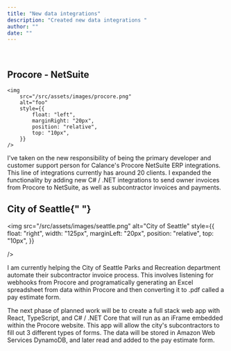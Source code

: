 ```yaml
---
title: "New data integrations"
description: "Created new data integrations "
author: ""
date: ""
---
```


<br />

## Procore - NetSuite

    <img
        src="/src/assets/images/procore.png"
        alt="foo"
        style={{
            float: "left",
            marginRight: "20px",
            position: "relative",
            top: "10px",
        }}
    />

I've taken on the new responsibility of being the primary developer and customer support person for Calance's Procore NetSuite ERP integrations. This line of integrations currently has around 20 clients. I expanded the functionality by adding new C# / .NET integrations to send owner invoices from Procore to NetSuite, as well as subcontractor invoices and payments.

## City of Seattle{" "}

<img
    src="/src/assets/images/seattle.png"
    alt="City of Seattle"
    style={{
        float: "right",
        width: "125px",
        marginLeft: "20px",
        position: "relative",
        top: "10px",
    }}

/>

I am currently helping the City of Seattle Parks and Recreation department automate their subcontractor invoice process. This involves listening for webhooks from Procore and programatically generating an Excel spreadsheet from data within Procore and then converting it to .pdf called a pay estimate form.

The next phase of planned work will be to create a full stack web app with React, TypeScript, and C# / .NET Core that will run as an iFrame embedded within the Procore website. This app will allow the city's subcontractors to fill out 3 different types of forms. The data will be stored in Amazon Web Services DynamoDB, and later read and added to the pay estimate form.
